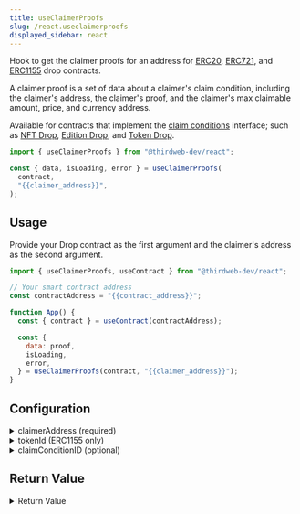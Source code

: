 ```yaml
---
title: useClaimerProofs
slug: /react.useclaimerproofs
displayed_sidebar: react
---
```



Hook to get the claimer proofs for an address for [ERC20](https://portal.thirdweb.com/solidity/base-contracts/erc-20/erc20drop), [ERC721](https://portal.thirdweb.com/solidity/base-contracts/erc-721/erc721drop), and [ERC1155](https://portal.thirdweb.com/solidity/base-contracts/erc-1155/erc1155drop) drop contracts.

A claimer proof is a set of data about a claimer's claim condition, including the claimer's address, the claimer's proof, and the claimer's max claimable amount, price, and currency address.

Available for contracts that implement the [claim conditions](/solidity/interfaces/erc721claimablewithconditions)
interface; such as [NFT Drop](https://thirdweb.com/thirdweb.eth/DropERC721), [Edition Drop](https://thirdweb.com/thirdweb.eth/DropERC1155),
and [Token Drop](https://thirdweb.com/thirdweb.eth/DropERC20).

```jsx
import { useClaimerProofs } from "@thirdweb-dev/react";

const { data, isLoading, error } = useClaimerProofs(
  contract,
  "{{claimer_address}}",
);
```

## Usage

Provide your Drop contract as the first argument and the claimer's address as the second argument.

```jsx
import { useClaimerProofs, useContract } from "@thirdweb-dev/react";

// Your smart contract address
const contractAddress = "{{contract_address}}";

function App() {
  const { contract } = useContract(contractAddress);

  const {
    data: proof,
    isLoading,
    error,
  } = useClaimerProofs(contract, "{{claimer_address}}");
}
```

## Configuration

<details>
  <summary>claimerAddress (required)</summary>
  <div>

### claimerAddress (required)

The second parameter is the `claimerAddress`. This is the address of the user you want to get the proof for.

Likely, you will want to check proofs of the currently connected wallet address.

You can use the useAddress hook to get this value.

```jsx
import { useAddress, useClaimerProofs, useContract } from "@thirdweb-dev/react";

// Your smart contract address
const contractAddress = "{{contract_address}}";

function App() {
  const { contract } = useContract(contractAddress);
  // highlight-start
  const address = useAddress();
  // highlight-end

  const {
    data: proof,
    isLoading,
    error,
  } = useClaimerProofs(
    contract,
    // highlight-start
    address, // Use useAddress hook to get current wallet address
    // highlight-end
  );
}
```

</div>
</details>

<details>
  <summary>tokenId (ERC1155 only)</summary>
  <div>

### tokenId (ERC1155 only)

When using the hook with ERC1155 contracts, pass the `tokenId` as the third parameter; as each token can have unique claim conditions.

Pass `undefined`, or leave this field out if you are using ERC721 or ERC20 drop contracts.

```jsx
import { useClaimerProofs, useContract } from "@thirdweb-dev/react";

// Your smart contract address
const contractAddress = "{{contract_address}}";

function App() {
  const { contract } = useContract(contractAddress);

  const {
    data: proof,
    isLoading,
    error,
  } = useClaimerProofs(
    contract,
    "{{claimer_address}}",
    // highlight-start
    0, // Token ID required for ERC1155 contracts here.
    // highlight-end
  );
}
```

</div>
</details>

<details>
  <summary>claimConditionID (optional)</summary>
  <div>

### claimConditionID (optional)

The fourth parameter is `claimConditionId`. This is the ID of the claim condition you want to get the proof for.

```jsx
import { useClaimerProofs, useContract } from "@thirdweb-dev/react";

// Your smart contract address
const contractAddress = "{{contract_address}}";

function App() {
  const { contract } = useContract(contractAddress);

  // "data" now includes a proof for the claim condition with ID 0.
  const {
    data: proof,
    isLoading,
    error,
  } = useClaimerProofs(
    contract,
    "{{claimer_address}}",
    undefined,
    // highlight-start
    0, // Claim condition ID here.
    // highlight-end
  );
}
```

</div>
</details>

## Return Value

<details>
  <summary>Return Value</summary>
  <div>
    
The hook's `data` property, once loaded, contains the following properties:

```ts
{
    price?: string | undefined;
    currencyAddress?: string | undefined;
    address: string;
    proof: string[];
    maxClaimable: string;
}
```

</div>
</details>
